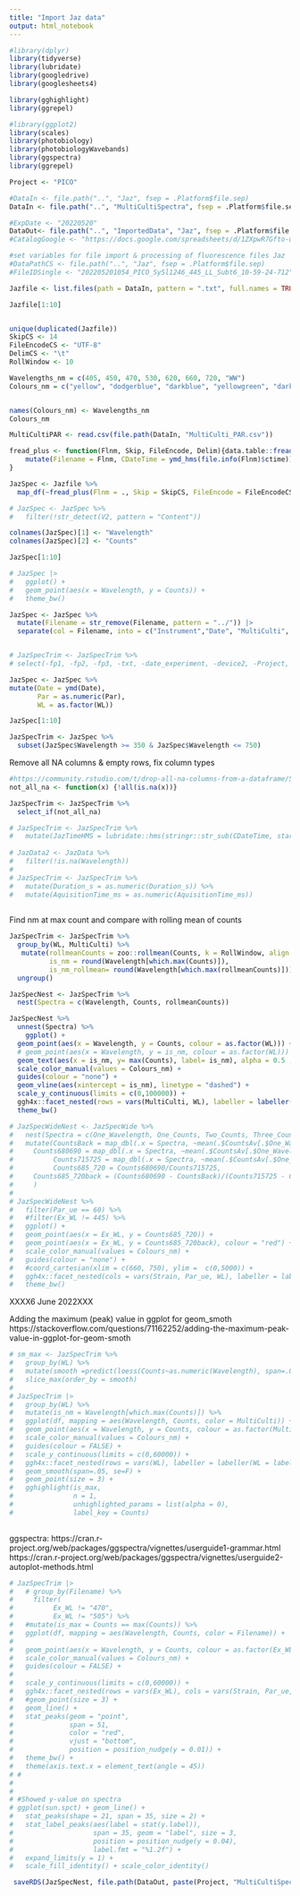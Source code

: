 ```yaml
---
title: "Import Jaz data"
output: html_notebook
---
```



```r
#library(dplyr) 
library(tidyverse)
library(lubridate)
library(googledrive)
library(googlesheets4)

library(gghighlight)
library(ggrepel)

#library(ggplot2)
library(scales)
library(photobiology)
library(photobiologyWavebands)
library(ggspectra)
library(ggrepel)
```

```r
Project <- "PICO"

#DataIn <- file.path("..", "Jaz", fsep = .Platform$file.sep)
DataIn <- file.path("..", "MultiCultiSpectra", fsep = .Platform$file.sep)

#ExpDate <- "20220520"
DataOut<- file.path("..", "ImportedData", "Jaz", fsep = .Platform$file.sep)
#CatalogGoogle <- "https://docs.google.com/spreadsheets/d/1ZXpwR7Gfto-uRzVdXzMpQF4frbrvMLH_IyLqonFZRSw/edit#gid=0"

#set variables for file import & processing of fluorescence files Jaz
#DataPathCS <- file.path("..", "Jaz", fsep = .Platform$file.sep)
#FileIDSingle <- "202205201054_PICO_SySl1246_445_LL_Subt6_10-59-24-712"

Jazfile <- list.files(path = DataIn, pattern = ".txt", full.names = TRUE)

Jazfile[1:10]


unique(duplicated(Jazfile))
SkipCS <- 14
FileEncodeCS <- "UTF-8"
DelimCS <- "\t"
RollWindow <- 10

```

```r
Wavelengths_nm = c(405, 450, 470, 530, 620, 660, 720, "WW")
Colours_nm = c("yellow", "dodgerblue", "darkblue", "yellowgreen", "darkgreen", "Red",  "darkorange", "black")


names(Colours_nm) <- Wavelengths_nm
Colours_nm
```


```r

MultiCultiPAR <- read.csv(file.path(DataIn, "MultiCulti_PAR.csv"))

```


```r
fread_plus <- function(Flnm, Skip, FileEncode, Delim){data.table::fread(file = Flnm, skip = Skip, encoding = FileEncode, sep = Delim, header = FALSE) %>%
    mutate(Filename = Flnm, CDateTime = ymd_hms(file.info(Flnm)$ctime))
}

JazSpec <- Jazfile %>%
  map_df(~fread_plus(Flnm = ., Skip = SkipCS, FileEncode = FileEncodeCS, Delim = DelimCS))

# JazSpec <- JazSpec %>%
#   filter(!str_detect(V2, pattern = "Content"))

colnames(JazSpec)[1] <- "Wavelength"
colnames(JazSpec)[2] <- "Counts"

JazSpec[1:10]

# JazSpec |>
#   ggplot() +
#   geom_point(aes(x = Wavelength, y = Counts)) +
#   theme_bw()
```

```r

JazSpec <- JazSpec %>% 
  mutate(Filename = str_remove(Filename, pattern = "../")) |>
  separate(col = Filename, into = c("Instrument","Date", "MultiCulti", "Par", "WL"), sep = "([\\/\\/\\_\\_\\_\\_\\_\\_\\.])", remove = FALSE)


# JazSpecTrim <- JazSpecTrim %>% 
# select(-fp1, -fp2, -fp3, -txt, -date_experiment, -device2, -Project, -CDateTime, -Subt, -subseconde)

JazSpec <- JazSpec %>% 
mutate(Date = ymd(Date),
       Par = as.numeric(Par),
       WL = as.factor(WL))

JazSpec[1:10]

```

```r

JazSpecTrim <- JazSpec %>% 
  subset(JazSpec$Wavelength >= 350 & JazSpec$Wavelength <= 750)

```


Remove all NA columns & empty rows, fix column types
```r

#https://community.rstudio.com/t/drop-all-na-columns-from-a-dataframe/5844/2
not_all_na <- function(x) {!all(is.na(x))}

JazSpecTrim <- JazSpecTrim %>%
  select_if(not_all_na)  

# JazSpecTrim <- JazSpecTrim %>%
#   mutate(JazTimeHMS = lubridate::hms(stringr::str_sub(CDateTime, start = 1L, end = 8L)), .after = CDateTime)
  
# JazData2 <- JazData %>%
#   filter(!is.na(Wavelength))
# 
# JazSpecTrim <- JazSpecTrim %>%
#   mutate(Duration_s = as.numeric(Duration_s)) %>% 
#   mutate(AquisitionTime_ms = as.numeric(AquisitionTime_ms))
  
```


Find nm at max count and compare with rolling mean of counts
```r

JazSpecTrim <- JazSpecTrim %>% 
  group_by(WL, MultiCulti) %>%
   mutate(rollmeanCounts = zoo::rollmean(Counts, k = RollWindow, align = "left", fill = NA),
          is_nm = round(Wavelength[which.max(Counts)]),
          is_nm_rollmean= round(Wavelength[which.max(rollmeanCounts)])) %>% 
  ungroup()


```


```r

JazSpecNest <- JazSpecTrim %>%
  nest(Spectra = c(Wavelength, Counts, rollmeanCounts))

```


```r

JazSpecNest %>%
  unnest(Spectra) %>%
    ggplot() +
  geom_point(aes(x = Wavelength, y = Counts, colour = as.factor(WL))) +
  # geom_point(aes(x = Wavelength, y = is_nm, colour = as.factor(WL))) +
  geom_text(aes(x = is_nm, y= max(Counts), label= is_nm), alpha = 0.5 ,hjust = 0.5, vjust=-0.5) +
  scale_color_manual(values = Colours_nm) +
  guides(colour = "none") +
  geom_vline(aes(xintercept = is_nm), linetype = "dashed") +
  scale_y_continuous(limits = c(0,100000)) +
  ggh4x::facet_nested(rows = vars(MultiCulti, WL), labeller = labeller(WL = label_both, Par = label_both, MultiCulti = label_both)) +
  theme_bw() 


```



```r
# JazSpecWideNest <- JazSpecWide %>%
#   nest(Spectra = c(One_Wavelength, One_Counts, Two_Counts, Three_Counts, Four_Counts, CountsAv, CountsMax, CountsMin)) %>%
#   mutate(CountsBack = map_dbl(.x = Spectra, ~mean(.$CountsAv[.$One_Wavelength > 740])),
#     Counts680690 = map_dbl(.x = Spectra, ~mean(.$CountsAv[.$One_Wavelength > 680 & .$One_Wavelength < 690])),
#          Counts715725 = map_dbl(.x = Spectra, ~mean(.$CountsAv[.$One_Wavelength > 715 & .$One_Wavelength < 725])),
#          Counts685_720 = Counts680690/Counts715725,
#     Counts685_720back = (Counts680690 - CountsBack)/(Counts715725 - CountsBack)
#     )
# 
# JazSpecWideNest %>%
#   filter(Par_ue == 60) %>%
#   #filter(Ex_WL != 445) %>%
#   ggplot() +
#   geom_point(aes(x = Ex_WL, y = Counts685_720)) +
#   geom_point(aes(x = Ex_WL, y = Counts685_720back), colour = "red") +
#   scale_color_manual(values = Colours_nm) +
#   guides(colour = "none") +
#   #coord_cartesian(xlim = c(660, 750), ylim =  c(0,5000)) +
#   ggh4x::facet_nested(cols = vars(Strain, Par_ue, WL), labeller = labeller(strain = label_value, Par_ue = label_both, WL = label_both))  +
#   theme_bw()
```

XXXX6 June 2022XXX


Adding the maximum (peak) value in ggplot for geom_smoth
https://stackoverflow.com/questions/71162252/adding-the-maximum-peak-value-in-ggplot-for-geom-smoth
```r

# sm_max <- JazSpecTrim %>% 
#   group_by(WL) %>%
#   mutate(smooth =predict(loess(Counts~as.numeric(Wavelength), span=.05))) %>%
#   slice_max(order_by = smooth)
# 
# JazSpecTrim |>
#   group_by(WL) %>%
#   mutate(is_nm = Wavelength[which.max(Counts)]) %>%
#   ggplot(df, mapping = aes(Wavelength, Counts, color = MultiCulti)) +
#   geom_point(aes(x = Wavelength, y = Counts, colour = as.factor(MultiCulti))) +
#   scale_color_manual(values = Colours_nm) +
#   guides(colour = FALSE) +
#   scale_y_continuous(limits = c(0,60000)) +
#   ggh4x::facet_nested(rows = vars(WL), labeller = labeller(WL = label_both, strain = label_value, Par = label_both, WL = label_both))  +
#   geom_smooth(span=.05, se=F) +
#   geom_point(size = 3) +
#   gghighlight(is_max,
#               n = 1,
#               unhighlighted_params = list(alpha = 0),
#               label_key = Counts)
  
```
ggspectra:
https://cran.r-project.org/web/packages/ggspectra/vignettes/userguide1-grammar.html
https://cran.r-project.org/web/packages/ggspectra/vignettes/userguide2-autoplot-methods.html
```r

# JazSpecTrim |> 
#   # group_by(Filename) %>%
#     filter(
#          Ex_WL != "470",
#          Ex_WL != "505") %>%
#   #mutate(is_max = Counts == max(Counts)) %>%
#   ggplot(df, mapping = aes(Wavelength, Counts, color = Filename)) +
# 
#   geom_point(aes(x = Wavelength, y = Counts, colour = as.factor(Ex_WL))) +
#   scale_color_manual(values = Colours_nm) +
#   guides(colour = FALSE) +
# 
#   scale_y_continuous(limits = c(0,60000)) +
#   ggh4x::facet_nested(rows = vars(Ex_WL), cols = vars(Strain, Par_ue, WL), labeller = labeller(Ex_WL = label_both, strain = label_value, Par_ue = label_both, WL = label_both))  +
#   #geom_point(size = 3) +
#   geom_line() +
#   stat_peaks(geom = "point",
#              span = 51,
#              color = "red",
#              vjust = "bottom",
#              position = position_nudge(y = 0.01)) +
#   theme_bw() +
#   theme(axis.text.x = element_text(angle = 45))
# # 
# 
# 
# #Showed y-value on spectra
# ggplot(sun.spct) + geom_line() + 
#   stat_peaks(shape = 21, span = 35, size = 2) + 
#   stat_label_peaks(aes(label = stat(y.label)),
#                    span = 35, geom = "label", size = 3,
#                    position = position_nudge(y = 0.04),
#                    label.fmt = "%1.2f") +
#   expand_limits(y = 1) +
#   scale_fill_identity() + scale_color_identity()

```

```r
 saveRDS(JazSpecNest, file.path(DataOut, paste(Project, "MultiCultiSpectra.Rds", sep = "_"), fsep = .Platform$file.sep))
```

